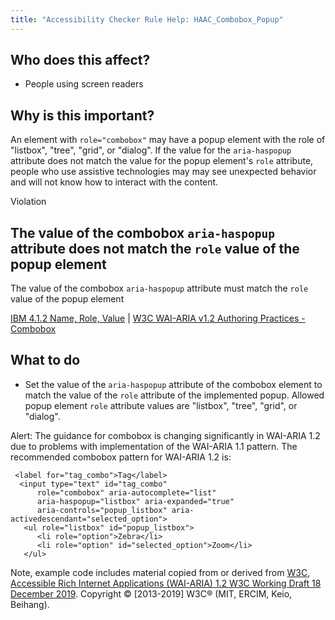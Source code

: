 ```yaml
---
title: "Accessibility Checker Rule Help: HAAC_Combobox_Popup"
---
```


<div className="toolHelp">
<Row>
<Column colLg={5} colMd={3} colSm={4} className="toolLeft">

## Who does this affect?

 * People using screen readers

## Why is this important?

An element with `role="combobox"` may have a popup element with the role of "listbox", "tree", "grid", or "dialog". If the value for the `aria-haspopup` attribute does not match the value for the popup element's `role` attribute, people who use assistive technologies may may see unexpected behavior and will not know how to interact with the content.

</Column>
<Column colLg={11} colMd={5} colSm={4} className="toolMain">

<div className="level-violation">
Violation
</div>

## The value of the combobox `aria-haspopup` attribute does not match the `role` value of the popup element
The value of the combobox `aria-haspopup` attribute must match the `role` value of the popup element

[IBM 4.1.2 Name, Role, Value](http://www.ibm.com/able/guidelines/ci162/name_role_value.html) | [W3C WAI-ARIA v1.2 Authoring Practices - Combobox](https://www.w3.org/TR/wai-aria-1.2/#combobox)

<div id="elementLocation">
</div>

## What to do

 * Set the value of the `aria-haspopup` attribute of the combobox element to match the value of the `role` attribute of the implemented popup. Allowed popup element `role` attribute values are "listbox", "tree", "grid", or "dialog".

Alert: The guidance for combobox is changing significantly in WAI-ARIA 1.2 due to problems with implementation of the WAI-ARIA 1.1 pattern. The recommended combobox pattern for WAI-ARIA 1.2 is:

```
 <label for="tag_combo">Tag</label>
  <input type="text" id="tag_combo"
      role="combobox" aria-autocomplete="list"
      aria-haspopup="listbox" aria-expanded="true"
      aria-controls="popup_listbox" aria-activedescendant="selected_option">
   <ul role="listbox" id="popup_listbox">
      <li role="option">Zebra</li>
      <li role="option" id="selected_option">Zoom</li>
   </ul>
```

Note, example code includes material copied from or derived from [W3C, Accessible Rich Internet Applications (WAI-ARIA) 1.2 W3C Working Draft 18 December 2019](https://www.w3.org/TR/wai-aria-1.2/#combobox). Copyright © [2013-2019] W3C® (MIT, ERCIM, Keio, Beihang).

</Column>
</Row>
</div>

